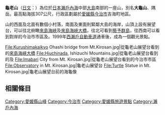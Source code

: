 {{Infobox 山
| 名稱=龜老山
| 照片=Mt.Kirosan.jpg
| 照片說明=從來島海峽看到的龜老山
| 海拔=307
| 座標={{coord|34|07|13.0|N|133|02|01.0|E}}
| 山脈=[[大島_(愛媛縣今治市)|大島]]
| pushpin_map = Japan
| pushpin_map_caption = 龜老山的位置
| latd=34 |latm=07 |lats=13.0 |latNS=N
| longd=133 |longm=02 |longs=01.0 |longEW=E
}}

'''龜老山'''（[[日文|日文]]：'''{{lang|ja|亀老山}}'''）為位於[[日本|日本]][[瀨戶內海|瀨戶內海]]中部[[大島_(愛媛縣今治市)|大島]]南部的一座山，別名'''大龜山'''、隅岳。最高點海拔307公尺，行政區劃屬於[[愛媛縣|愛媛縣]][[今治市|今治市]]吉海町地區。

山的西面及北面有數個小村落，南面及東面則緊鄰大島的海岸，山頂上設有展望台，可以往北俯瞰[[來島海峽|來島海峽]]及[[來島海峽大橋|來島海峽大橋]]，往北可看到[[藝予群島|藝予群島]]，往西南可以看到對岸的今治市市區及{{tsl|ja|今治港}}。1999年[[西瀨戶自動車道|西瀨戶自動車道]]通車後，成為一個觀光景點。

<gallery widths=200px heights=150px>
File:Kurushimakaikyo Ohashi bridge from Mt.Kirosan.jpg|從龜老山展望台看到的[[來島海峽大橋|來島海峽大橋]]
File:Hiuchinada, Ishizuchi Mountains.jpg|從龜老山展望台看到的{{tsl|ja|燧灘|燧灘}}及{{tsl|ja|石鎚山脈}}
File:Imabari City from Mt. Kirosan.jpg|從龜老山展望台看到的今治市市區
File:Observatory in Mt. Kirosan.jpg|龜老山展望台
File:Turtle Statue in Mt. Kirosan.jpg|龜老山展望台前的海龜像
</gallery>

== 相關條目 ==
{{commonscat|Mt. Kirosan}}

{{DEFAULTSORT:Kirosan}}
[[Category:愛媛縣山峰|Category:愛媛縣山峰]]
[[Category:今治市|Category:今治市]]
[[Category:愛媛縣旅遊景點|Category:愛媛縣旅遊景點]]
[[Category:瀨戶內海|Category:瀨戶內海]]